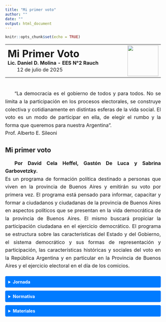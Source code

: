 ```yaml
---
title: "Mi primer voto"
author: ""
date: ""
output: html_document
---
```


```r
knitr::opts_chunk$set(echo = TRUE)
```

<style>
details > summary {
  background-color: #007BFF;
  color: white;
  padding: 10px;
  font-weight: bold;
  border: none;
  border-radius: 4px;
  cursor: pointer;
  margin-top: 10px;
}
details[open] > summary {
  background-color: #0056b3;
}
details details > summary {
  background-color: #28a745;
  color: white;
  margin-top: 8px;
}
details details[open] > summary {
  background-color: #1e7e34;
}
</style>

<style>
details > summary {
  background-color: #007BFF;
  color: white;
  padding: 10px;
  font-weight: bold;
  border: none;
  border-radius: 4px;
  cursor: pointer;
  margin-top: 10px;
}
details[open] > summary {
  background-color: #0056b3;
}
</style>

<style>
p {
  text-align: justify;
  text-indent: 30px;
  margin-bottom: 20px;
  font-size: 16px;
  line-height: 1.6;
}
</style>

<!-- Encabezado con logo y título -->
<table style="width:100%; border-collapse:collapse;">
  <tr>
    <td style="width:80%; vertical-align:middle;">
      <h1 style="margin: 0;">Mi Primer Voto</h1>
      <h4 style="margin: 0;">Lic. Daniel D. Molina - EES N°2 Rauch</h4>
      <p style="margin: 0;">12 de julio de 2025</p>
    </td>
    <td style="width:20%; text-align:right;">
      <img src="logo.jpg" width="100px" />
    </td>
  </tr>
</table>

# 
<p style="text-indent: 30px; margin-bottom: 20px;">
“La democracia es el gobierno de todos y para todos. No se limita a la participación en los procesos electorales, se construye colectiva y cotidianamente en distintas esferas de la vida social. El voto es un modo de participar en ella, de elegir el rumbo y la forma que queremos para nuestra Argentina ”.<br>Prof. Alberto E. Sileoni</p>

## Mi primer voto 

<p style="text-indent: 30px; margin-bottom: 20px;">
<span style="font-weight: bold;">Por David Cela Heffel, Gastón De Luca y Sabrina Garbovetzky.</span> <br> Es un programa de formación política destinado a personas que viven en la provincia de Buenos Aires y emitirán su voto por primera vez.
El programa está pensado para informar, capacitar y formar a ciudadanos y ciudadanas de la provincia de Buenos Aires en aspectos políticos que se presentan en la vida democrática de la provincia de Buenos Aires. El mismo buscará propiciar la participación ciudadana en el ejercicio democrático.
El programa se estructura sobre las características del Estado y del Gobierno, el sistema democrático y sus formas de representación y participación, las características históricas y sociales del voto en la República Argentina y en particular en la Provincia de Buenos Aires y el ejercicio electoral en el día de los comicios.</p>

<details>
<summary><strong>Jornada</strong></summary>
<br>

<details>
<summary><strong>Presentación</strong></summary>
<p style="font-family: Verdana; font-size: 18px; color: black; text-indent: 30px; margin-bottom: 20px;">
El presente informe detalla los contenidos y alcances de la Capacitación Mi Primer Voto del día 11 de julio de 2025 en la ciudad de San Miguel del Monte.
</p>
</details>

<details>
<summary><strong>Introducción</strong></summary>
<p style="text-indent: 30px; margin-bottom: 20px;">
El día 11 de julio se llevó a cabo la Capacitación Mi Primer Voto, con el objeto de brindar a los docentes de la región herramientas para desarrollar propuestas que permitan a nuestras y nuestros estudiantes formarse como ciudadanos comprometidos con los valores democráticos a partir del ejercicio del sufragio. Reconociendo que este no es el único vínculo entre ciudadanía y ejercicio político, y mucho menos con el significado de democracia en sentido amplio.
</p>
</details>

<details>
<summary><strong>Detalle de la jornada</strong></summary>
<p style="text-indent: 30px; margin-bottom: 20px;">
El encuentro fue planteado como taller, en el cual los docentes presentes realizamos algunos ejercicios con el objetivo de reconocer algunos aspectos cruciales que deben ser considerados a la hora de diseñar proyectos para el aula referidos a este tema.
</p>
</details>

<details>
<summary><strong>Acciones</strong></summary>
<p style="text-indent: 30px; margin-bottom: 20px;">
El encuentro comenzó con un ejercicio que ponía de relieve la importancia de las redes sociales en la participación política de los jóvenes de 16 y 17 años, aunque no se ofrecieron datos que sustentaran tal supuesto. Luego, se revisaron de manera superficial y banal algunos atributos del sistema electoral bonaerense (cronogramas, desdoblamiento, renovación parcial, etc.), lo cual también se realizó más tarde con el sistema electoral nacional. Según las capacitadoras, corresponde un alto porcentaje de participación electoral a los jóvenes, sin embargo, esta idea no fue respaldada empíricamente. Por último, se propuso armar grupos por distrito escolar para coordinar acciones en conjunto.</p>
</details>

<details>
<summary><strong>Conclusiones</strong></summary>
<p style="text-indent: 30px; margin-bottom: 20px;">
A diferencia de la capacitación realizada en el año 2023, esta nueva edición no contó con la presencia de expertos, como la Mg. en Estudios Electorales Sabrina Garbovetzky, ni los datos e información necesarios para el respaldo de lo trabajado. Faltó además, la mirada de expertos en elecciones y sistemas electorales (ya que eso es lo que se trató) lo cual, empobreció una jornada que debería haberse aprovechado para estructurar las guías y orientaciones necesarias para un desarrollo serio, responsable y con base científica, sobre todo, por las implicancias y el impacto potencial que guarda para la formación de actores sociales críticos y democráticos. A pesar de las falencias detectadas, los y las docentes de Rauch pudimos coincidir en la elaboración de material audiovisual de manera compartida y colaborativa y en la posible realización de un encuentro entre estudiantes y candidatos</p>
</details>

<details>
  <summary><strong>Imágenes</strong></summary>
  <div style="display: flex; flex-wrap: wrap; gap: 10px;">
    <img src="img/IMG-20250711-WA0000.jpg" width="300px">
    <img src="img/IMG-20250711-WA0001.jpg" width="300px">
    <img src="img/IMG-20250711-WA0002.jpg" width="300px">
    <img src="img/IMG-20250711-WA0004.jpg" width="300px">
    <img src="img/IMG-20250711-WA0016.jpg" width="300px">
    <img src="img/IMG-20250711-WA0017.jpg" width="300px">
    <img src="img/IMG-20250712-WA0001.jpg" width="300px">
  </div>
</details>

</details>

<details>
<summary><strong>Normativa</strong></summary>

<details>
<summary><strong>Ley 26.774 - Ciudadanía a los 16 años</strong></summary>
<p style="text-indent: 30px; margin-bottom: 20px;">
Esta ley amplía los derechos políticos a los jóvenes desde los 16 años, habilitándolos para votar en elecciones nacionales.
<a href="https://www.argentina.gob.ar/normativa/nacional/ley-26774-197891">Ver texto completo</a>
</p>
</details>

<details>
<summary><strong>Ley de Educación Nacional 26.206</strong></summary>
<p style="text-indent: 30px; margin-bottom: 20px;">
Establece el derecho a una educación integral, de calidad y con igualdad de oportunidades para todos.
<a href="https://www.argentina.gob.ar/normativa/nacional/ley-26206-129994">Ver texto completo</a>
</p>
</details>

<details>
<summary><strong>Resolución 330/22 - Lineamientos de Educación en Ciudadanía</strong></summary>
<p style="text-indent: 30px; margin-bottom: 20px;">
Documento que promueve el desarrollo de propuestas pedagógicas que fortalezcan la formación ciudadana en las escuelas.
<a href="https://www.argentina.gob.ar/sites/default/files/resolucion_330-22.pdf">Ver texto completo</a>
</p>
</details>

<details>
<summary><strong>Diseño Curricular de Secundaria - Provincia de Buenos Aires</strong></summary>
<p style="text-indent: 30px; margin-bottom: 20px;">
Marco normativo que regula los contenidos y enfoques de enseñanza de la ciudadanía en el nivel secundario.
<a href="https://abc.gob.ar/curriculum/educacion-secundaria">Ver sitio oficial</a>
</p>
</details>

</details>

<details>
<summary><strong>Materiales</strong></summary>

<details>
<summary><strong>Guía para docentes</strong></summary>
<p style="text-indent: 30px; margin-bottom: 20px;">
Documento con orientaciones didácticas para abordar el voto joven en el aula.
<a href="https://www.argentina.gob.ar/sites/default/files/guia_docentes_voto_joven.pdf">Descargar guía</a>
</p>
</details>

<details>
<summary><strong>Material para estudiantes</strong></summary>
<p style="text-indent: 30px; margin-bottom: 20px;">
Folleto informativo sobre el voto a los 16 y el sistema electoral argentino.
<a href="https://www.argentina.gob.ar/sites/default/files/folleto_estudiantes_voto_joven.pdf">Descargar material</a>
</p>
</details>

<details>
<summary><strong>Material audiovisual</strong></summary>
<p style="text-indent: 30px; margin-bottom: 20px;">
Video educativo sobre la importancia de la participación juvenil en la democracia.
<a href="https://www.youtube.com/watch?v=Il5HQrSZhZw" target="_blank">Ver video</a>
</p>
</details>

</details>


